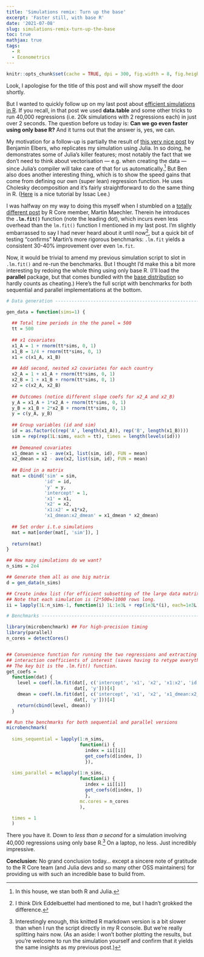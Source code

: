```yaml
---
title: 'Simulations remix: Turn up the base'
excerpt: 'Faster still, with base R'
date: '2021-07-08'
slug: simulations-remix-turn-up-the-base
toc: true
mathjax: true
tags:
  - R
  - Econometrics
---
```


```r
knitr::opts_chunk$set(cache = TRUE, dpi = 300, fig.width = 8, fig.height = 5)
```

Look, I apologise for the title of this post and will show myself the door shortly.

But I wanted to quickly follow up on my last post about [efficient simulations in R]({{ site.url }}/efficient-simulations-in-r). If you recall, in that post we used **data.table** and some other tricks to run 40,000 regressions (i.e. 20k simulations with 2 regressions each) in just over 2 seconds. The question before us today is: **Can we go even faster using only base R?** And it turns out that the answer is, yes, we can.

My motivation for a follow-up is partially the result of [this very nice post](https://elbersb.com/public/posts/interaction_simulation/) by Benjamin Elbers, who replicates my simulation using Julia. In so doing, he demonstrates some of Julia's killer features; most notably the fact that we don't need to think about vectorisation --- e.g. when creating the data --- since Julia's compiler will take care of that for us automatically.[^1] But Ben also does another interesting thing, which is to show the speed gains that come from defining our own (super lean) regression function. He uses Cholesky decomposition and it's fairly straightforward to do the same thing in R. ([Here](https://www.theissaclee.com/post/linearqrandchol/) is a nice tutorial by Issac Lee.) 

I was halfway on my way to doing this myself when I stumbled on a [totally different post](https://rpubs.com/maechler/fast_lm) by R Core member, Martin Maechler. Therein he introduces the **`.lm.fit()`** function (note the leading dot), which incurs even less overhead than the `lm.fit()` function I mentioned in my last post. I'm slightly embarrassed to say I had never heard about it until now[^2], but a quick bit of testing "confirms" Martin's more rigorous benchmarks: `.lm.fit` yields a consistent 30-40% improvement over even `lm.fit`.

Now, it would be trivial to amend my previous simulation script to slot in `.lm.fit()` and re-run the benchmarks. But I thought I'd make this a bit more interesting by redoing the whole thing using only base R. (I'll load the **parallel** package, but that comes bundled with the [base distribution](https://stackoverflow.com/a/9705725/4115816) so hardly counts as cheating.) Here's the full script with benchmarks for both sequential and parallel implementations at the bottom.

```r
# Data generation ---------------------------------------------------------

gen_data = function(sims=1) {
  
  ## Total time periods in the the panel = 500
  tt = 500
  
  ## x1 covariates
  x1_A = 1 + rnorm(tt*sims, 0, 1)
  x1_B = 1/4 + rnorm(tt*sims, 0, 1)
  x1 = c(x1_A, x1_B)
  
  ## Add second, nested x2 covariates for each country
  x2_A = 1 + x1_A + rnorm(tt*sims, 0, 1)
  x2_B = 1 + x1_B + rnorm(tt*sims, 0, 1)
  x2 = c(x2_A, x2_B)
  
  ## Outcomes (notice different slope coefs for x2_A and x2_B)
  y_A = x1_A + 1*x2_A + rnorm(tt*sims, 0, 1)
  y_B = x1_B + 2*x2_B + rnorm(tt*sims, 0, 1)
  y = c(y_A, y_B)
  
  ## Group variables (id and sim)
  id = as.factor(c(rep('A', length(x1_A)), rep('B', length(x1_B))))
  sim = rep(rep(1L:sims, each = tt), times = length(levels(id)))
  
  ## Demeaned covariates
  x1_dmean = x1 - ave(x1, list(sim, id), FUN = mean)
  x2_dmean = x2 - ave(x2, list(sim, id), FUN = mean)
  
  ## Bind in a matrix
  mat = cbind('sim' = sim, 
              'id' = id,
              'y' = y,
              'intercept' = 1, 
              'x1' = x1, 
              'x2' = x2, 
              'x1:x2' = x1*x2, 
              'x1_dmean:x2_dmean' = x1_dmean * x2_dmean)
  
  ## Set order i.t.o simulations
  mat = mat[order(mat[, 'sim']), ]
  
  return(mat)
}

## How many simulations do we want?
n_sims = 2e4

## Generate them all as one big matrix
d = gen_data(n_sims)

## Create index list (for efficient subsetting of the large data matrix)
## Note that each simulation is (2*500=)1000 rows long.
ii = lapply(1L:n_sims-1, function(i) 1L:1e3L + rep(1e3L*(i), each=1e3L))

# Benchmarks --------------------------------------------------------------

library(microbenchmark) ## For high-precision timing
library(parallel)
n_cores = detectCores()


## Convenience function for running the two regressions and extracting the 
## interaction coefficients of interest (saves having to retype everything).
## The key bit is the .lm.fit() function.
get_coefs = 
  function(dat) {
    level = coef(.lm.fit(dat[, c('intercept', 'x1', 'x2', 'x1:x2', 'id')], 
                         dat[, 'y']))[4]
    dmean = coef(.lm.fit(dat[, c('intercept', 'x1', 'x2', 'x1_dmean:x2_dmean', 'id')], 
                         dat[, 'y']))[4]
    return(cbind(level, dmean))
  }

## Run the benchmarks for both sequential and parallel versions
microbenchmark(
  
  sims_sequential = lapply(1:n_sims, 
                           function(i) {
                             index = ii[[i]]
                             get_coefs(d[index, ])
                             }),
  
  sims_parallel = mclapply(1:n_sims, 
                           function(i) {
                             index = ii[[i]]
                             get_coefs(d[index, ])
                             }, 
                           mc.cores = n_cores
                           ),

  times = 1
  )
```

There you have it. Down to _less than a second_ for a simulation involving 40,000 regressions using only base R.[^3] On a laptop, no less. Just incredibly impressive. 

**Conclusion:** No grand conclusion today... except a sincere note of gratitude to the R Core team (and Julia devs and so many other OSS maintainers) for providing us with such an incredible base to build from. 

[^1]: In this house, we stan both R and Julia.

[^2]: I think Dirk Eddelbuettel had mentioned to me, but I hadn't grokked the difference.

[^3]: Interestingly enough, this knitted R markdown version is a bit slower than when I run the script directly in my R console. But we're really splitting hairs now. (As an aside: I won't bother plotting the results, but you're welcome to run the simulation yourself and confirm that it yields the same insights as my previous post.)